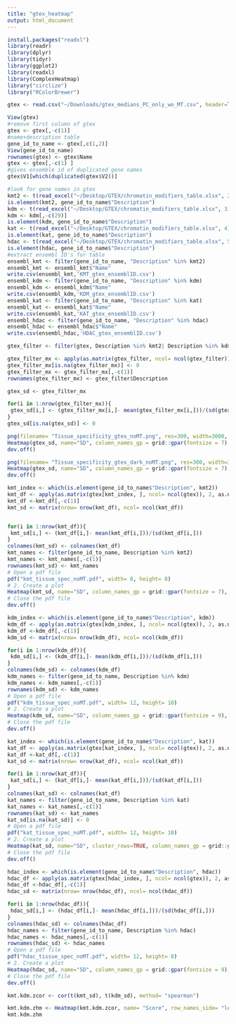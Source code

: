 ```yaml
---
title: "gtex_heatmap"
output: html_document
---
```

```r
install.packages("readxl")
library(readr)
library(dplyr)
library(tidyr)
library(ggplot2)
library(readxl)
library(ComplexHeatmap)
library("circlize")
library("RColorBrewer")

```
```r
gtex <- read.csv("~/Downloads/gtex_medians_PC_only_wo_MT.csv", header=TRUE)
```
```r
View(gtex)
#remove first column of gtex
gtex <- gtex[,-c(1)]
#name+description table
gene_id_to_name <- gtex[,c(1,2)]
View(gene_id_to_name)
rownames(gtex) <- gtex$Name
gtex <- gtex[,-c(1) ]
#gives ensemble id of duplicated gene names
gtex$V1[which(duplicated(gtex$V2))]

```
```r
#look for gene names in gtex
kmt2 <- t(read_excel("~/Desktop/GTEX/chromatin_modifiers_table.xlsx", 2))
is.element(kmt2, gene_id_to_name$"Description")
kdm <- t(read_excel("~/Desktop/GTEX/chromatin_modifiers_table.xlsx", 3))
kdm <- kdm[,-c(29)]
is.element(kdm, gene_id_to_name$"Description")
kat <- t(read_excel("~/Desktop/GTEX/chromatin_modifiers_table.xlsx", 4))
is.element(kat, gene_id_to_name$"Description")
hdac <- t(read_excel("~/Desktop/GTEX/chromatin_modifiers_table.xlsx", 5))
is.element(hdac, gene_id_to_name$"Description")
#extract ensembl ID's for table
ensembl_kmt <- filter(gene_id_to_name, "Description" %in% kmt2) 
ensembl_kmt <- ensembl_kmt$"Name"
write.csv(ensembl_kmt,'KMT_gtex_ensemblID.csv')
ensembl_kdm <- filter(gene_id_to_name, "Description" %in% kdm) 
ensembl_kdm <- ensembl_kdm$"Name"
write.csv(ensembl_kdm,'KDM_gtex_ensemblID.csv')
ensembl_kat <- filter(gene_id_to_name, "Description" %in% kat) 
ensembl_kat <- ensembl_kat$"Name"
write.csv(ensembl_kat,'KAT_gtex_ensemblID.csv')
ensembl_hdac <- filter(gene_id_to_name, "Description" %in% hdac) 
ensembl_hdac <- ensembl_hdac$"Name"
write.csv(ensembl_hdac,'HDAC_gtex_ensemblID.csv')

```
```r
gtex_filter <- filter(gtex, Description %in% kmt2| Description %in% kdm| Description %in% kat| Description %in% hdac)

gtex_filter_mx <- apply(as.matrix(gtex_filter, ncol= ncol(gtex_filter)), 2, as.numeric)
gtex_filter_mx[is.na(gtex_filter_mx)] <- 0
gtex_filter_mx <- gtex_filter_mx[,-c(1)]
rownames(gtex_filter_mx) <- gtex_filter$Description

gtex_sd <- gtex_filter_mx

for(i in 1:nrow(gtex_filter_mx)){
 gtex_sd[i,] <- (gtex_filter_mx[i,]- mean(gtex_filter_mx[i,]))/(sd(gtex_filter_mx[i,]))
}
gtex_sd[is.na(gtex_sd)] <- 0

png(filename= "Tissue_specificity_gtex_noMT.png", res=300, width=3000, height=3000)
Heatmap(gtex_sd, name="SD", column_names_gp = grid::gpar(fontsize = 7), row_names_gp = grid::gpar(fontsize = 5), width = unit(12, "cm"), height = unit(15, "cm"), col = colorRamp2(c(4, 2, 0, -2, -4), brewer.pal(n=5, name="RdBu")))
dev.off()

png(filename= "Tissue_specificity_gtex_dark_noMT.png", res=300, width=3000, height=3000)
Heatmap(gtex_sd, name="SD", column_names_gp = grid::gpar(fontsize = 7), row_names_gp = grid::gpar(fontsize = 5), width = unit(12, "cm"), height = unit(15, "cm"))
dev.off()

```

```r

kmt_index <- which(is.element(gene_id_to_name$"Description", kmt2))
kmt_df <- apply(as.matrix(gtex[kmt_index, ], ncol= ncol(gtex)), 2, as.numeric)
kmt_df <-kmt_df[,-c(1)]
kmt_sd <- matrix(nrow= nrow(kmt_df), ncol= ncol(kmt_df))


for(i in 1:nrow(kmt_df)){
 kmt_sd[i,] <- (kmt_df[i,]- mean(kmt_df[i,]))/(sd(kmt_df[i,]))
}
colnames(kmt_sd) <- colnames(kmt_df)
kmt_names <- filter(gene_id_to_name, Description %in% kmt2)
kmt_names <- kmt_names[,-c(1)]
rownames(kmt_sd) <- kmt_names
# Open a pdf file
pdf("kmt_tissue_spec_noMT.pdf", width= 8, height= 8) 
# 2. Create a plot
Heatmap(kmt_sd, name="SD", column_names_gp = grid::gpar(fontsize = 7), row_names_gp = grid::gpar(fontsize = 6), width = unit(12, "cm"), height = unit(8, "cm"))
# Close the pdf file
dev.off() 

```


```r
kdm_index <- which(is.element(gene_id_to_name$"Description", kdm))
kdm_df <- apply(as.matrix(gtex[kdm_index, ], ncol= ncol(gtex)), 2, as.numeric)
kdm_df <-kdm_df[,-c(1)]
kdm_sd <- matrix(nrow= nrow(kdm_df), ncol= ncol(kdm_df))

for(i in 1:nrow(kdm_df)){
 kdm_sd[i,] <- (kdm_df[i,]- mean(kdm_df[i,]))/(sd(kdm_df[i,]))
}
colnames(kdm_sd) <- colnames(kdm_df)
kdm_names <- filter(gene_id_to_name, Description %in% kdm)
kdm_names <- kdm_names[,-c(1)]
rownames(kdm_sd) <- kdm_names
# Open a pdf file
pdf("kdm_tissue_spec_noMT.pdf", width= 12, height= 10) 
# 2. Create a plot
Heatmap(kdm_sd, name="SD", column_names_gp = grid::gpar(fontsize = 9), width = unit(18, "cm"), height = unit(12, "cm"))
# Close the pdf file
dev.off() 
```

```r
kat_index <- which(is.element(gene_id_to_name$"Description", kat))
kat_df <- apply(as.matrix(gtex[kat_index, ], ncol= ncol(gtex)), 2, as.numeric)
kat_df <-kat_df[,-c(1)]
kat_sd <- matrix(nrow= nrow(kat_df), ncol= ncol(kat_df))

for(i in 1:nrow(kat_df)){
 kat_sd[i,] <- (kat_df[i,]- mean(kat_df[i,]))/(sd(kat_df[i,]))
}
colnames(kat_sd) <- colnames(kat_df)
kat_names <- filter(gene_id_to_name, Description %in% kat)
kat_names <- kat_names[,-c(1)]
rownames(kat_sd) <- kat_names
kat_sd[is.na(kat_sd)] <- 0
# Open a pdf file
pdf("kat_tissue_spec_noMT.pdf", width= 12, height= 10) 
# 2. Create a plot
Heatmap(kat_sd, name="SD", cluster_rows=TRUE, column_names_gp = grid::gpar(fontsize = 9), width = unit(18, "cm"), height = unit(10, "cm"))
# Close the pdf file
dev.off() 

```
```r
hdac_index <- which(is.element(gene_id_to_name$"Description", hdac))
hdac_df <- apply(as.matrix(gtex[hdac_index, ], ncol= ncol(gtex)), 2, as.numeric)
hdac_df <-hdac_df[,-c(1)]
hdac_sd <- matrix(nrow= nrow(hdac_df), ncol= ncol(hdac_df))

for(i in 1:nrow(hdac_df)){
 hdac_sd[i,] <- (hdac_df[i,]- mean(hdac_df[i,]))/(sd(hdac_df[i,]))
}
colnames(hdac_sd) <- colnames(hdac_df)
hdac_names <- filter(gene_id_to_name, Description %in% hdac)
hdac_names <- hdac_names[,-c(1)]
rownames(hdac_sd) <- hdac_names
# Open a pdf file
pdf("hdac_tissue_spec_noMT.pdf", width= 12, height= 8) 
# 2. Create a plot
Heatmap(hdac_sd, name="SD", column_names_gp = grid::gpar(fontsize = 9), width = unit(20, "cm"), height = unit(8, "cm"))
# Close the pdf file
dev.off() 


```
```r
kmt.kdm.zcor <- cor(t(kmt_sd), t(kdm_sd), method= "spearman")

kmt.kdm.zhm <- Heatmap(kmt.kdm.zcor, name= "Score", row_names_side= "left", show_column_dend= TRUE, show_row_dend= TRUE, column_names_gp = grid::gpar(fontsize = 7), row_names_gp = grid::gpar(fontsize = 7), col = colorRamp2(c(-1, -0.8, -0.5, 0, 0.5, 0.8, 1), brewer.pal(n=7, name="PRGn")))
kmt.kdm.zhm

```





